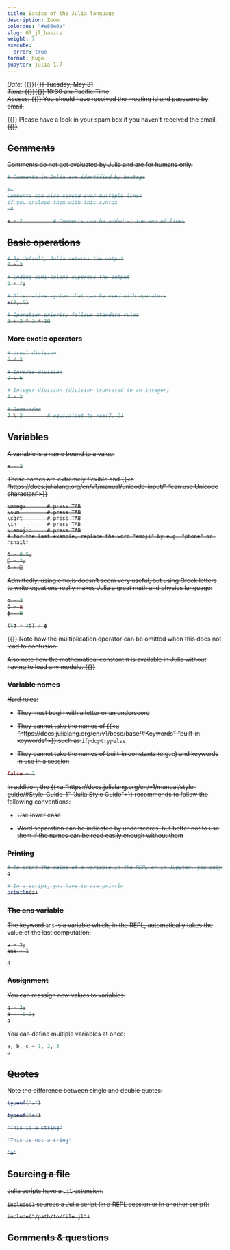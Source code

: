 ```yaml
---
title: Basics of the Julia language
description: Zoom
colordes: "#e86e0a"
slug: 07_jl_basics
weight: 7
execute:
  error: true
format: hugo
jupyter: julia-1.7
---
```


*Date:* {{<m>}}{{<s>}} Tuesday, May 31 \
*Time:* {{<m>}}{{<s>}} 10:30 am Pacific Time \
*Access:* {{<m>}} You should have received the meeting id and password by email.

{{<notes>}}
Please have a look in your spam box if you haven't received the email.
{{</notes>}}

## Comments

Comments do not get evaluated by Julia and are for humans only.

```julia
# Comments in Julia are identified by hastags
```

```julia
#=
Comments can also spread over multiple lines
if you enclose them with this syntax
=#
```

```julia
x = 2          # Comments can be added at the end of lines
```

## Basic operations

```julia
# By default, Julia returns the output
2 + 3
```
```julia
# Ending semi-colons suppress the output
3 + 7;
```
```julia
# Alternative syntax that can be used with operators
+(2, 5)
```
```julia
# Operation priority follows standard rules
3 + 2 ^ 3 * 10
```

### More exotic operators

```julia
# Usual division
6 / 2
```
```julia
# Inverse division
2 \ 6
```
```julia
# Integer division (division truncated to an integer)
7 ÷ 2
```
```julia
# Remainder
7 % 2        # equivalent to rem(7, 2)
```

## Variables

A variable is a name bound to a value:

```julia
a = 3
```

These names are extremely flexible and {{<a "https://docs.julialang.org/en/v1/manual/unicode-input/" "can use Unicode character:">}}

```.julia
\omega		 # press TAB
\sum         # press TAB
\sqrt	     # press TAB
\in          # press TAB
\:emoji:     # press TAB
# for the last example, replace the word "emoji" by e.g. "phone" or "snail"
```

```julia
δ = 8.5;
🐌 = 3;
δ + 🐌
```

Admittedly, using emojis doesn't seem very useful, but using Greek letters to write equations really makes Julia a great math and physics language:

```julia
σ = 3
δ = π
ϕ = 8

(5σ + 3δ) / ϕ
```

{{<notes>}}
Note how the multiplication operator can be omitted when this does not lead to confusion.<br>

Also note how the mathematical constant π is available in Julia without having to load any module.
{{</notes>}}


### Variable names

Hard rules:

- They must begin with a letter or an underscore

- They cannot take the names of {{<a "https://docs.julialang.org/en/v1/base/base/#Keywords" "built-in keywords">}} such as `if`, `do`, `try`, `else`

- They cannot take the names of built-in constants (e.g. `π`) and keywords in use in a session

```julia
false = 3
```

In addition, the {{<a "https://docs.julialang.org/en/v1/manual/style-guide/#Style-Guide-1" "Julia Style Guide">}} recommends to follow the following conventions:

- Use lower case

- Word separation can be indicated by underscores, but better not to use them if the names can be read easily enough without them

### Printing

```julia
# To print the value of a variable in the REPL or in Jupyter, you only need to call it
a
```
```julia
# In a script, you have to use println
println(a)
```

### The ans variable

The keyword `ans` is a variable which, in the REPL, automatically takes the value of the last computation:

```.julia
a = 3;
ans + 1
```

```
4
```

### Assignment

You can reassign new values to variables:

```julia
a = 3;
a = -8.2;
a
```

You can define multiple variables at once:

```julia
a, b, c = 1, 2, 3
b
```

## Quotes

Note the difference between single and double quotes:

```julia
typeof("a")
```

```julia
typeof('a')
```

```julia
"This is a string"
```

```julia
'This is not a sring'
```
```julia
'a'
```

## Sourcing a file

Julia scripts have a `.jl` extension.

`include()` sources a Julia script (in a REPL session or in another script):

```.julia
include("/path/to/file.jl")
```

## Comments & questions
